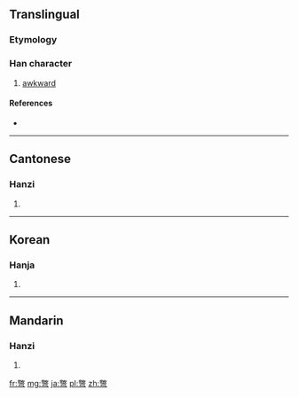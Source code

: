 {{also|别}}
==Translingual==

===Etymology===
{{Han compound|敝|弓|c1=p|c2=s|t2=bow|ls=psc}}

===Han character===
{{Han char|rn=57|rad=弓|as=12|sn=15|four=9772<sub>7</sub>|canj=火大弓 (FKN)}}

# [[awkward]]

====References====
* {{Han ref|kx=0360.390|dkj=09859|hdz=21002.070|uh=5F46|ud=24390|bh=B9FB|bd=47611}}

----

==Cantonese==

===Hanzi===
{{yue-hanzi|jyut=|y=bit3|sim=别}}

# {{defn|Cantonese|sort=弓12}}

----

==Korean==

===Hanja===
{{ko-hanja|hangeul=별|eumhun=|rv=byeol|mr=pyŏl|y=pyel}}

# {{defn|Korean|sort=弓12}}

----

==Mandarin==

===Hanzi===
{{cmn-hanzi|sim=别|pin=[[biè]] ([[bie4]])|wg=pieh<sup>4</sup>}}

# {{defn|Mandarin|sort=弓12}}

[[fr:彆]]
[[mg:彆]]
[[ja:彆]]
[[pl:彆]]
[[zh:彆]]